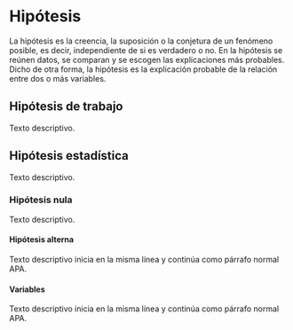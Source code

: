 # Hipótesis

La hipótesis es la creencia, la suposición o la conjetura de un fenómeno posible, es decir, independiente de si es verdadero o no. En la hipótesis se reúnen datos, se comparan y se escogen las explicaciones más probables. Dicho de otra forma, la hipótesis es la explicación probable de la relación entre dos o más variables.

## Hipótesis de trabajo

Texto descriptivo.

## Hipótesis estadística

Texto descriptivo.

### Hipótesis nula

Texto descriptivo.

#### Hipótesis alterna

Texto descriptivo inicia en la misma línea y continúa como párrafo normal APA.

#### Variables

Texto descriptivo inicia en la misma línea y continúa como párrafo normal APA.